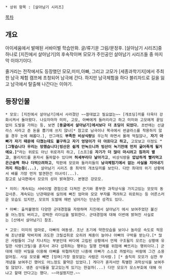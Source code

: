  * 상위 항목 : [살아남기 시리즈] 

[[목차]]

== 개요 ==

아이세움에서 발매된 서바이벌 학습만화. 글/류기운 그림/문정후.
[살아남기 시리즈]중 하나로 [지진에서 살아남기]의 후속작이며 모모가 주인공인 살아남기 시리즈들 중 마지막 이야기이다.

줄거리는 전작에서도 등장했던 모모,미미,아빠, 그리고 고모가 [세종과학기지]에서 주최한 남극 체험 캠프에 초청되어 남극에 간다. 하지만 남극체험을 하다 블리자드로 길을 잃고 남극에서 탈출해 나간다는 이야기.

== 등장인물 ==
 * 모모: [지진에서 살아남기]에서 사라졌던 ~~쓸데없고 필요없는~~ [개초딩]끼를 더욱더 강화시켜서 돌아왔다. 나오자마자 미미, 고모, 아빠에게 들러리라고 하고 미미와 고모에게 끝임없이 도발을 가하는 등, 보면 '''[동굴에서 살아남기]에서보다 더 초딩이 되었다.''' 초반에는 선글라스 사라고 준 돈을 뽑기에 쓰지 않나[* 참고로 남극이나 북극에서 썬글라스를 착용하지 않을 경우 눈에 해롭다.], 안그래도 '''부족한 비상식량'''을 우는척 하면서 몰래 먹질않나, '''자기 아빠가 자기 때문에 다쳤는데도 불구하고 자기 엉덩이가 더 아프다고 하고,''' 고모보고 이정도 '''"[그렇습니다 우리는 망했습니다|빙산은 쉽게 안녹으니까 빙산이 녹기전에 먼저 굶어죽게 될거에요.]"'''라는 위로도 아닌 위로까지 하고, [스프]를 '''자기가 더 많이 마시려고 침까지 뱉고''', 블리자드를 혼자서 돌파할수 있다며 '''허세부리다 날아가고''', 비상식량을 '''얍삽하게 빨리먹고 은근슬쩍 하나 더먹으려하고''', 막판에 모모와 들러리들의 '''남극체험기에서 없는 사실을 지어내기까지 하는등(...)''', 살아남기 시리즈 중 최악의 개초딩끼를 보인다. 다만 최대의 위기 상황에서 배를 가장 먼저 발견한건 이녀석(...).
 참고로 남극편에서 모모의 성이 밝혀졌다. 본명은 강모모.

 * 미미: 계속되는 서바이벌 경험으로 다져진 끈기와 풍부한 과학상식을 가지고있는 모모의 동갑사촌. 계속되는 난관때문에 실의에 빠진 엄마와 모모 부자를 격려하고 위로하는 등 어른스러운 모습도 있지만, 모모의 도발에 매번 넘어가는 단순한 성격도 있다.

 * 아빠: 출처불명의 다양한 군대경험을 자랑하며 지진에서 살아남기 에서 보여주었던 불신을 어느정도 버리고, 강력한 리더십을 발휘한다. 군대경험에 대해 이번에 밝혀진 사실로는 [산에서 살아남기] 참조. 

 * 고모: 미미의 엄마로, 아빠의 여동생. 조난 초기에 약한모습을 보이나 놀라운 속도로 적응해 조난생활 막바지에 과도한 크릴섭취로 오히려 체중이 늘어나 아빠의 구박을 받는다.[* 많은 사람들이 그냥 지나치는 부분인데 바다에 고립된 상황에서 언제 구조될지 모르는 상황에 유일한 식량(크릴)을 혼자서 과다 섭취하는 행위는 일행 전체를 위험에 빠뜨리는 행위이다.] 군대에 대한 비밀을 이용해 아빠를 위협하지만 나중에 아빠가 스스로 까발리는 바람에 그건 소용없어짐. 사실 모모를 빼면 [잉여|가장 쓸모없는 사람은 이사람.] [* 솔직히 모모가 심한 무개념을 보여주긴 했어도 어느정도 활약은 있었다.] 게다가 혼자서만 특별한 과학상식을 보여주질 않았다. 생존 상식들을 알고있는게 있기는 한걸까(...) 다만 모모가 모스부호에 대해 아냐고 할때 안다고는 했다. ~~어설펐지만.~~ 

